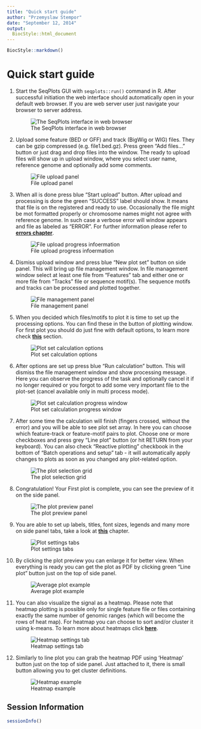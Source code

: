 ```yaml
---
title: "Quick start guide"
author: "Przemyslaw Stempor"
date: "September 12, 2014"
output:
  BiocStyle::html_document
---
```


<!-- 
%\VignetteIndexEntry{SeqPlots GUI QuickStart}
%\VignetteEngine{knitr::knitr}
-->


```r
BiocStyle::markdown()
```


Quick start guide
=================

1. Start the SeqPlots GUI with `seqplots::run()` command in R. After successful initiation the web interface should automatically open in your default web browser. If you are web server user just navigate your browser to server address.

    ![The SeqPlots interface in web browser](../inst/seqplots/www/help/img/01_QuickStart/01_QuickStart_01.png)

2. Upload some feature (BED or GFF) and track (BigWig or WIG) files. They can be gzip compressed (e.g. file1.bed.gz). Press green "Add files..." button or just drag and drop files into the window. The ready to upload files will show up in upload window, where you select user name, reference genome and optionally add some comments.

    ![File upload panel](../inst/seqplots/www/help/img/01_QuickStart/01_QuickStart_02.png)

3. When all is done press blue "Start upload" button. After upload and processing is done the green "SUCCESS" label should show. It means that file is on the registered and ready to use. Occasionally the file might be mot formatted properly or chromosome names might not agree with reference genome. In such case a verbose error will window appears and file as labeled as "ERROR". For further information please refer to [**errors chapter**](SeqPlotsGUI.html#Errors).
    
    ![File upload progress infoermation](../inst/seqplots/www/help/img/01_QuickStart/01_QuickStart_03.png) 


4. Dismiss upload window and press blue "New plot set" button on side panel. This will bring up file management window. In file management window select at least one file from "Features" tab and either one or more file from "Tracks" file or sequence motif(s). The sequence motifs and tracks can be processed and plotted together.
    
    ![File management panel](../inst/seqplots/www/help/img/01_QuickStart/01_QuickStart_04.png) 


5. When you decided which files/motifs to plot it is time to set up the processing options. You can find these in the button of plotting window. For first plot you should do just fine with default options, to learn more check [**this**](SeqPlotsGUI.html) section.
    
    ![Plot set calculation options](../inst/seqplots/www/help/img/01_QuickStart/01_QuickStart_05.png)


6. After options are set up press blue "Run calculation" button. This will dismiss the file management window and show processing message. Here you can observe the progress of the task and optionally cancel it if no longer required or you forgot to add some very important file to the plot-set (cancel available only in multi process mode).
    
    ![Plot set calculation progress window](../inst/seqplots/www/help/img/01_QuickStart/01_QuickStart_06.png)


7. After some time the calculation will finish (fingers crossed, without the error) and you will be able to see plot set array. In here you can choose which feature-track or feature-motif pairs to plot. Choose one or more checkboxes and press grey "Line plot" button (or hit RETURN from your keyboard). You can also check "Reactive plotting" checkbook in the bottom of "Batch operations and setup" tab - it will automatically apply changes to plots as soon as you changed any plot-related option.
    
    ![The plot selection grid](../inst/seqplots/www/help/img/01_QuickStart/01_QuickStart_07.png)


8. Congratulation! Your First plot is complete, you can see the preview of it on the side panel.
    
    ![The plot preview panel](../inst/seqplots/www/help/img/01_QuickStart/01_QuickStart_08.png)


9. You are able to set up labels, titles, font sizes, legends and many more on side panel tabs, take a look at [**this**](SeqPlotsGUI.html#Plotting) chapter.
    
    ![Plot settings tabs](../inst/seqplots/www/help/img/01_QuickStart/01_QuickStart_09.png)

10. By clicking the plot preview you can enlarge it for better view. When everything is ready you can get the plot as PDF by clicking green "Line plot" button just on the top of side panel.

    ![Average plot example](../inst/seqplots/www/help/img/01_QuickStart/01_QuickStart_10.png)


11. You can also visualize the signal as a heatmap. Please note that heatmap plotting is possible only for single feature file or files containing exactly the same number of genomic ranges (which will become the rows of heat map). For heatmap you can choose to sort and/or cluster it using k-means. To learn more about heatmaps click [**here**](SeqPlotsGUI.html).
    
    ![Heatmap settings tab](../inst/seqplots/www/help/img/01_QuickStart/01_QuickStart_11.png)

12. Similarly to line plot you can grab the heatmap PDF using 'Heatmap' button just on the top of side panel.
Just attached to it, there is small button allowing you to get cluster definitions.

    ![Heatmap example](../inst/seqplots/www/help/img/01_QuickStart/01_QuickStart_12.png)


Session Information
-------------------
```r
sessionInfo()
```
